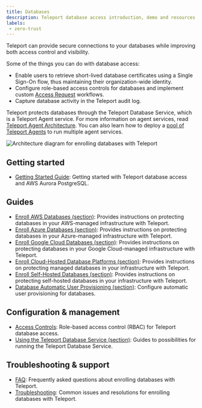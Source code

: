 ```yaml
---
title: Databases
description: Teleport database access introduction, demo and resources.
labels:
 - zero-trust
---
```


Teleport can provide secure connections to your databases while improving both
access control and visibility.

Some of the things you can do with database access:

- Enable users to retrieve short-lived database certificates using a Single Sign-On
  flow, thus maintaining their organization-wide identity.
- Configure role-based access controls for databases and implement custom
  [Access Request](../../identity-governance/access-requests/access-requests.mdx) workflows.
- Capture database activity in the Teleport audit log.

Teleport protects databases through the Teleport Database Service, which is a
Teleport Agent service. For more information on agent services, read [Teleport
Agent Architecture](../../reference/architecture/agents.mdx). You can also learn how to
deploy a [pool of Teleport Agents](../agents/agents.mdx) to run multiple
agent services.

![Architecture diagram for enrolling databases with Teleport](../../../img/database-access/architecture.svg)

## Getting started

- [Getting Started Guide](./getting-started.mdx): Getting started with Teleport database access and AWS Aurora PostgreSQL.

## Guides

- [Enroll AWS Databases (section)](./enroll-aws-databases/): Provides instructions on protecting databases in your AWS-managed infrastructure with Teleport.
- [Enroll Azure Databases (section)](./enroll-azure-databases/): Provides instructions on protecting databases in your Azure-managed infrastructure with Teleport.
- [Enroll Google Cloud Databases (section)](./enroll-google-cloud-databases/): Provides instructions on protecting databases in your Google Cloud-managed infrastructure with Teleport.
- [Enroll Cloud-Hosted Database Platforms (section)](./enroll-managed-databases/): Provides instructions on protecting managed databases in your infrastructure with Teleport.
- [Enroll Self-Hosted Databases (section)](./enroll-self-hosted-databases/): Provides instructions on protecting self-hosted databases in your infrastructure with Teleport.
- [Database Automatic User Provisioning (section)](./auto-user-provisioning/): Configure automatic user provisioning for databases.

## Configuration & management

- [Access Controls](./rbac.mdx): Role-based access control (RBAC) for Teleport database access.
- [Using the Teleport Database Service (section)](./guides/): Guides to possibilities for running the Teleport Database Service.

## Troubleshooting & support

- [FAQ](./faq.mdx): Frequently asked questions about enrolling databases with Teleport.
- [Troubleshooting](./troubleshooting.mdx): Common issues and resolutions for enrolling databases with Teleport.
